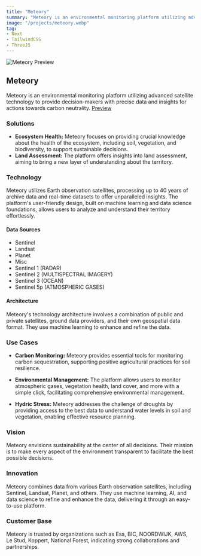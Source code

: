 ```yaml
---
title: "Meteory"
summary: "Meteory is an environmental monitoring platform utilizing advanced satellite technology to provide decision-makers with precise data and insights for actions towards carbon neutrality. The platform covers key solutions:"
image: "/projects/meteory.webp"
tag: 
- Next
- TailwindCSS
- ThreeJS
---
```


![Meteory Preview](/projects/meteory.webp)

## Meteory
Meteory is an environmental monitoring platform utilizing advanced satellite technology to provide decision-makers with precise data and insights for actions towards carbon neutrality.
[Preview](https://meteory.eu/)

### Solutions
- **Ecosystem Health:** Meteory focuses on providing crucial knowledge about the health of the ecosystem, including soil, vegetation, and biodiversity, to support sustainable decisions.
- **Land Assessment:** The platform offers insights into land assessment, aiming to bring a new layer of understanding about the territory.

### Technology
Meteory utilizes Earth observation satellites, processing up to 40 years of archive data and real-time datasets to offer unparalleled insights. The platform's user-friendly design, built on machine learning and data science foundations, allows users to analyze and understand their territory effortlessly.

#### Data Sources
- Sentinel
- Landsat
- Planet
- Misc
- Sentinel 1 (RADAR)
- Sentinel 2 (MULTISPECTRAL IMAGERY)
- Sentinel 3 (OCEAN)
- Sentinel 5p (ATMOSPHERIC GASES)

#### Architecture
Meteory's technology architecture involves a combination of public and private satellites, ground data providers, and their own geospatial data format. They use machine learning to enhance and refine the data.

### Use Cases
- **Carbon Monitoring:** Meteory provides essential tools for monitoring carbon sequestration, supporting positive agricultural practices for soil resilience.

- **Environmental Management:** The platform allows users to monitor atmospheric gases, vegetation health, land cover, and more with a simple click, facilitating comprehensive environmental management.

- **Hydric Stress:** Meteory addresses the challenge of droughts by providing access to the best data to understand water levels in soil and vegetation, enabling effective resource planning.

### Vision
Meteory envisions sustainability at the center of all decisions. Their mission is to make every aspect of the environment transparent to facilitate the best possible decisions.

### Innovation
Meteory combines data from various Earth observation satellites, including Sentinel, Landsat, Planet, and others. They use machine learning, AI, and data science to refine and enhance the data, delivering it through an easy-to-use platform.

### Customer Base
Meteory is trusted by organizations such as Esa, BIC, NOORDWIJK, AWS, Le Stud, Koppert, National Forest, indicating strong collaborations and partnerships.
